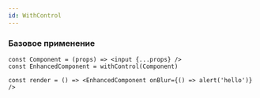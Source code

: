 ```yaml
---
id: WithControl
---
```


### Базовое применение

```tsx
const Component = (props) => <input {...props} />
const EnhancedComponent = withControl(Component)

const render = () => <EnhancedComponent onBlur={() => alert('hello')} />
```
